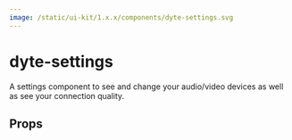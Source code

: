 ```yaml
---
image: /static/ui-kit/1.x.x/components/dyte-settings.svg
---
```


# dyte-settings

A settings component to see and change your audio/video devices as well as see
your connection quality.

## Props

<PropsTable of="dyte-settings" />
